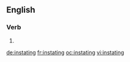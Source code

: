 ==English==

===Verb===
{{head|en|present participle}}

# {{present participle of|instate|lang=en}}

[[de:instating]]
[[fr:instating]]
[[oc:instating]]
[[vi:instating]]